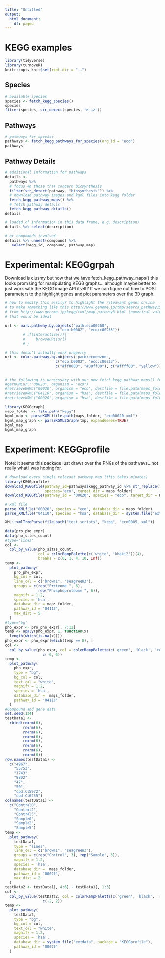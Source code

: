 ```yaml
---
title: "Untitled"
output: 
  html_document:
    df: paged
---
```


# KEGG examples

```r
library(tidyverse)
library(turnoveR)
knitr::opts_knit$set(root.dir = "..") 
```

## Species

```r
# available species
species <- fetch_kegg_species()
species
filter(species, str_detect(species, "K-12"))
```


## Pathways

```r
# pathways for species
pathways <- fetch_kegg_pathways_for_species(org_id = "eco")
pathways
```

## Pathway Details

```r
# additional information for pathways
details <- 
  pathways %>% 
  # focus on those that concern biosynthesis
  filter(str_detect(pathway, "biosynthesis")) %>% 
  # download pathway images and kgml files into kegg folder
  fetch_kegg_pathway_maps() %>% 
  # fetch pathway details
  fetch_kegg_pathway_details()
details

# loadsd of information in this data frame, e.g. descriptions
details %>% select(description)

# or compounds involved
details %>% unnest(compound) %>% 
   select(kegg_id, compound, pathway_map)
```


# Experimental: KEGGgrpah

Download is clusmy but now that we have fetch_kegg_pathway_maps() this looks promising for manipulating KEGG graphs... although maybe better to just work with the KEGG image API itself? If we can figure out how to POST parameters to the highlight genes and plot parameters over the 3D graph.

```r
# how to modify this easily? to highlight the releavant genes online
# to make something like this http://www.genome.jp/tmp/search_pathway151821866943091/hsa05200_color_pathway_css3d.html
# from http://www.genome.jp/kegg/tool/map_pathway3.html (numerical values option)
# that would be ideal

url <- mark.pathway.by.objects("path:eco00260",
                       c("eco:b0002", "eco:c00263"))
        # if(interactive()){
        #     browseURL(url)
        # }

# this doesn't actually work properly
url <- color.pathway.by.objects("path:eco00260",
                       c("eco:b0002", "eco:c00263"),
                       c("#ff0000", "#00ff00"), c("#ffff00", "yellow"))
 
```


```r
# the following is unnecssary with our new fetch_kegg_pathway_maps() function
#getKGMLurl("00020", organism = "eco")
#retrieveKGML("00020", organism = "eco", destfile = file.path(maps_folder, "eco00020.xml"), method = "internal")
#retrieveKGML("04110", organism = "hsa", destfile = file.path(maps_folder, "hsa04110.xml"), method = "internal")
#retrieveKGML("00020", organism = "hsa", destfile = file.path(maps_folder, "hsa00020.xml"), method = "internal")
```


```r
library(KEGGgraph)
maps_folder <- file.path("kegg")
kgml_map <- parseKGML(file.path(maps_folder, "eco00020.xml"))
kgml_map_graph <- parseKGML2Graph(tmp, expandGenes=TRUE)
kgml_map
kgml_map_graph
```



# Experiment: KEGGprofile

Note: it seems this package just draws over the PNGs of the pathways...not really what I was hoping for.

```r
# download every single relevant pathway map (this takes minutes)
library(KEGGprofile)
download_KEGGfile(pathway_id=pathways$kegg_pathway_id %>% str_replace("path:eco", "") %>% unique(),
                  species='eco', target_dir = maps_folder)
download_KEGGfile(pathway_id = "00020", species = "eco", target_dir = maps_folder)
```

```r
# xml file
parse_XMLfile("00020", species = "eco", database_dir = maps_folder)
parse_XMLfile("04110", species = "hsa", database_dir = system.file("extdata", package = "KEGGprofile"))
```

```r
XML::xmlTreeParse(file.path("test_scripts", "kegg", "eco00051.xml"))
```


```r
data(pro_pho_expr)
data(pho_sites_count)
#type='lines'
col <-
  col_by_value(pho_sites_count,
               col = colorRampPalette(c('white', 'khaki2'))(4),
               breaks = c(0, 1, 4, 10, Inf))
temp <-
  plot_pathway(
    pro_pho_expr,
    bg_col = col,
    line_col = c("brown1", "seagreen3"),
    groups = c(rep("Proteome ", 6),
               rep("Phosphoproteome ", 6)),
    magnify = 1.2,
    species = 'hsa',
    database_dir = maps_folder,
    pathway_id = "04110",
    max_dist = 5
  )
#type='bg'
pho_expr <- pro_pho_expr[, 7:12]
temp <- apply(pho_expr, 1, function(x)
  length(which(is.na(x))))
pho_expr <- pho_expr[which(temp == 0), ]
col <-
  col_by_value(pho_expr, col = colorRampPalette(c('green', 'black', 'red'))(1024), range =
                 c(-6, 6))
temp <-
  plot_pathway(
    pho_expr,
    type = "bg",
    bg_col = col,
    text_col = "white",
    magnify = 1.2,
    species = 'hsa',
    database_dir =  maps_folder,
    pathway_id = "04110"
  )
#Compound and gene data
set.seed(124)
testData1 <-
  rbind(rnorm(6),
        rnorm(6),
        rnorm(6),
        rnorm(6),
        rnorm(6),
        rnorm(6),
        rnorm(6),
        rnorm(6))
row.names(testData1) <-
  c("4967",
    "55753",
    "1743",
    "8802",
    "47",
    "50",
    "cpd:C15972",
    "cpd:C16255")
colnames(testData1) <-
  c("Control0",
    "Control2",
    "Control5",
    "Sample0",
    "Sample2",
    "Sample5")
temp <-
  plot_pathway(
    testData1,
    type = "lines",
    line_col = c("brown1", "seagreen3"),
    groups = c(rep("Control", 3), rep("Sample", 3)),
    magnify = 1.2,
    species = 'hsa',
    database_dir =  maps_folder,
    pathway_id = "00020",
    max_dist = 2
  )
testData2 <- testData1[, 4:6] - testData1[, 1:3]
col <-
  col_by_value(testData2, col = colorRampPalette(c('green', 'black', 'red'))(1024), range =
                 c(-2, 2))
temp <-
  plot_pathway(
    testData2,
    type = "bg",
    bg_col = col,
    text_col = "white",
    magnify = 1.2,
    species = 'hsa',
    database_dir = system.file("extdata", package = "KEGGprofile"),
    pathway_id = "00020"
  )

```



